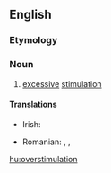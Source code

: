 ==English==

===Etymology===
{{prefix|over|stimulation|lang=en}}

===Noun===
{{en-noun|-}}

# [[excessive]] [[stimulation]]

====Translations====
{{trans-top|excessive stimulation}}
* Irish: {{t|ga|róspreagthacht|f}}
{{trans-mid}}
* Romanian: {{t|ro|stimulare excesivă|f}}, {{t|ro|superstimulare|f}}, {{t|ro|suprastimulare}}
{{trans-bottom}}

[[hu:overstimulation]]